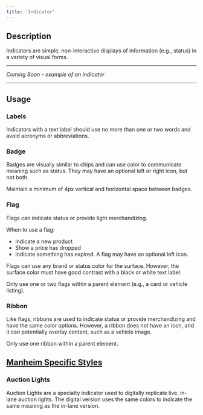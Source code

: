 ```yaml
---
title: 'Indicator'
---
```

## Description 

Indicators are simple, non-interactive displays of information (e.g., status) in a variety of visual forms. 
***
*Coming Soon - example of an indicator*
***

## Usage 

### Labels 

Indicators with a text label should use no more than one or two words and avoid acronyms or abbreviations. 

### Badge 

Badges are visually similar to chips and can use color to communicate meaning such as status. They may have an optional left or right icon, but not both. 

Maintain a minimum of 4px vertical and horizontal space between badges. 

### Flag 

Flags can indicate status or provide light merchandizing. 

When to use a flag:
- Indicate a new product
- Show a price has dropped
- Indicate something has expired. 
A flag may have an optional left icon. 

Flags can use any brand or status color for the surface. However, the surface color must have good contrast with a black or white text label. 

Only use one or two flags within a parent element (e.g., a card or vehicle listing). 

### Ribbon 

Like flags, ribbons are used to indicate status or provide merchandizing and have the same color options. However, a ribbon does not have an icon, and it can potentially overlay content, such as a vehicle image. 

Only use one ribbon within a parent element. 

## [Manheim Specific Styles](https://interstate-staging.awsgdmshednp.manheim.com/docs/styles/themes/manheim)

### Auction Lights 

Auction Lights are a specialty indicator used to digitally replicate live, in-lane auction lights. The digital version uses the same colors to indicate the same meaning as the in-lane version. 
